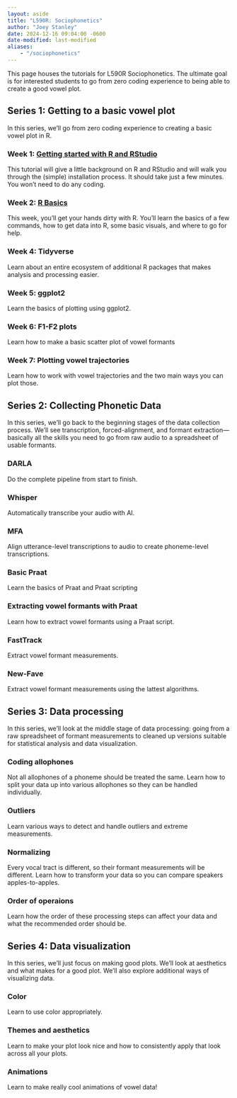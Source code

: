 ```yaml
---
layout: aside
title: "L590R: Sociophonetics"
author: "Joey Stanley"
date: 2024-12-16 09:04:00 -0600
date-modified: last-modified
aliases: 
    - "/sociophonetics"
---
```


This page houses the tutorials for L590R Sociophonetics. The ultimate goal is for interested students to go from zero coding experience to being able to create a good vowel plot. 


<!-- https://github.com/quarto-dev/quarto-cli/discussions/3505 Looks like I can't really make a book within my main webpage. So I'd have to do something like sociophonetics.joeystanley.com, which I don't mind. Andrew Heiss' coureses are also a great example of what a full version would look like.-->

## Series 1: Getting to a basic vowel plot

In this series, we'll go from zero coding experience to creating a basic vowel plot in R. 

### Week 1: [Getting started with R and RStudio](/pages/sociophonetics/getting_started)

This tutorial will give a little background on R and RStudio and will walk you through the (simple) installation process. It should take just a few minutes. You won't need to do any coding. 

### Week 2: [R Basics](/pages/sociophonetics/r_basics)

This week, you'll get your hands dirty with R. You'll learn the basics of a few commands, how to get data into R, some basic visuals, and where to go for help.

### Week 4: Tidyverse

Learn about an entire ecosystem of additional R packages that makes analysis and processing easier.

### Week 5: ggplot2

Learn the basics of plotting using ggplot2.

### Week 6: F1-F2 plots

Learn how to make a basic scatter plot of vowel formants

### Week 7: Plotting vowel trajectories

Learn how to work with vowel trajectories and the two main ways you can plot those. 

## Series 2: Collecting Phonetic Data

In this series, we'll go back to the beginning stages of the data collection process. We'll see transcription, forced-alignment, and formant extraction---basically all the skills you need to go from raw audio to a spreadsheet of usable formants.

### DARLA

Do the complete pipeline from start to finish.

### Whisper

Automatically transcribe your audio with AI.

### MFA

Align utterance-level transcriptions to audio to create phoneme-level transcriptions.

### Basic Praat

Learn the basics of Praat and Praat scripting

### Extracting vowel formants with Praat

Learn how to extract vowel formants using a Praat script.

### FastTrack

Extract vowel formant measurements.

### New-Fave

Extract vowel formant measurements using the lattest algorithms.


## Series 3: Data processing

In this series, we'll look at the middle stage of data processing: going from a raw spreadsheet of formant measurements to cleaned up versions suitable for statistical analysis and data visualization.

### Coding allophones

Not all allophones of a phoneme should be treated the same. Learn how to split your data up into various allophones so they can be handled individually. 

### Outliers

Learn various ways to detect and handle outliers and extreme measurements. 

### Normalizing

Every vocal tract is different, so their formant measurements will be different. Learn how to transform your data so you can compare speakers apples-to-apples.

### Order of operaions

Learn how the order of these processing steps can affect your data and what the recommended order should be. 

## Series 4: Data visualization

In this series, we'll just focus on making good plots. We'll look at aesthetics and what makes for a good plot. We'll also explore additional ways of visualizing data. 

### Color

Learn to use color appropriately. 

### Themes and aesthetics

Learn to make your plot look nice and how to consistently apply that look across all your plots. 

### Animations

Learn to make really cool animations of vowel data!